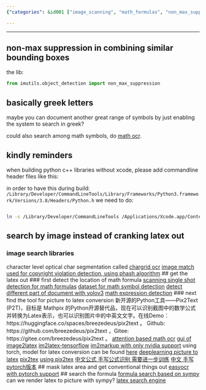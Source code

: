 ```yaml
---
{"categories": &id001 ["image_scanning", "math_formulas", "non_max_suppression", "ocr", "copyright", "chargrid", "imagematch"], "category": "OCR Techniques", "date": "2022-08-25 00:02:15", "description": "This article explores techniques for scanning images and documents containing mathematical formulas using non-max suppression and image search libraries such as Chargrid OCR or Image Match, ensuring compliance with copyright laws while minimizing manual formatting.", "tags": *id001, "title": "scan this picture and index the whole video/document/ppt/textbook!"}

---
```


------

## non-max suppression in combining similar bounding boxes

the lib:
```python
from imutils.object_detection import non_max_suppression

```

## basically greek letters

maybe you can document another great range of symbols by just enabling the system to search in greek?

could also search among math symbols, do [math ocr](https://github.com/chungkwong/MathOCR).

## kindly reminders

when building python c++ libraries without xcode, please add commandline header files like this:

in order to have this during build:
```/Library/Developer/CommandLineTools/Library/Frameworks/Python3.framework/Versions/3.8/Headers/Python.h```
we need to do:

```bash

ln -s /Library/Developer/CommandLineTools /Applications/Xcode.app/Contents/Developer
```
## search by image instead of cranking latex out
### image search libraries
character level optical char segmentation called [chargrid ocr](https://github.com/akkshita/chargrid-ocr)
[image match used for copyright violation detection, using phash algorithm](https://github.com/ProvenanceLabs/image-match)
## get the latex out
### first detect the location of math formula
[scanning single shot detection for math formulas](https://github.com/MaliParag/ScanSSD)
[dataset for math symbol detection](https://github.com/MaliParag/TFD-ICDAR2019)
[detect different part of document with yolov3](https://github.com/Binhhp/detector-scan-image)
[math expression detection](https://github.com/divya1211/math-expression-detection)
### next find the tool for picture to latex conversion
新开源的Python工具——Pix2Text (P2T)，目标是 Mathpix 的Python开源替代品，现在可以识别截图中的数学公式并转换为Latex表示，也可以识别图片中的中英文文字。在线Demo： https://huggingface.co/spaces/breezedeus/pix2text 。 Github: https://github.com/breezedeus/pix2text ，Gitee: https://gitee.com/breezedeus/pix2text 。
[attention based math ocr](https://github.com/DexterLei/Math-OCR)
[gui of image2latex](https://github.com/yixuanzhou/image2latex)
[im2latex-tensorflow](https://github.com/ritheshkumar95/im2latex-tensorflow)
[im2markup with only nvidia support](https://github.com/harvardnlp/im2markup/) using torch, model for latex conversion can be found [here](https://im2markup.yuntiandeng.com/model/latex/final-model)
[deeplearning picture to latex](https://github.com/kingyiusuen/image-to-latex)
[pix2tex](https://github.com/lukas-blecher/LaTeX-OCR)
[using pix2tex](https://pix2tex.readthedocs.io/en/latest/pix2tex.html#pix2tex-api-package)
[中文公式 手写公式识别 需要进一步训练](https://github.com/LinXueyuanStdio/LaTeX_OCR_PRO)
[中文 手写 pytorch版本](https://github.com/qs956/Latex_OCR_Pytorch)
## mask latex area and get conventional things out
[easyocr with pytorch support](https://github.com/JaidedAI/EasyOCR)
## search the formula
[formula search based on sympy](https://github.com/AzizAlqasem/FormulaLab)
can we render latex to picture with sympy?
[latex search engine](https://github.com/kerryz/latexsymbolsearch)


